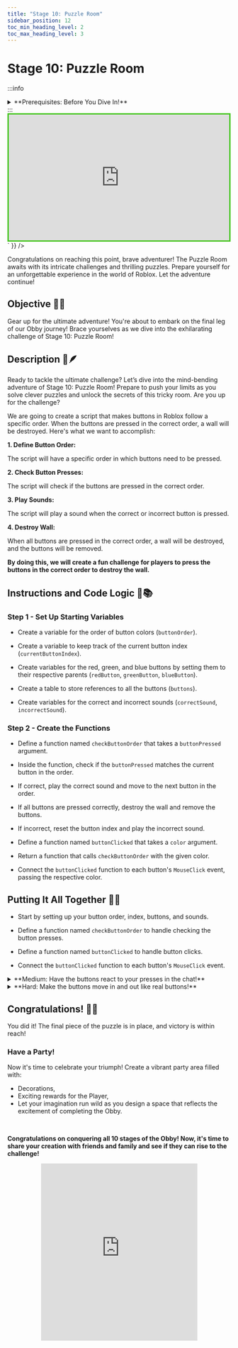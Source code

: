 ```yaml
---
title: "Stage 10: Puzzle Room"
sidebar_position: 12
toc_min_heading_level: 2
toc_max_heading_level: 3
---
```



# Stage 10: Puzzle Room

:::info
<details style={{border:'none'}}>
    <summary>**Prerequisites: Before You Dive In!**</summary>

    Prepare yourself for the thrilling challenge of Stage 10: Puzzle Room! Make sure to reach these requirements before jumping in!

    **1. Intro**

    Get acquainted with the basics of Roblox Studio and Obby creation.

    **2. Setup**

    Learn how to set up your workspace and get ready for Obby building.

    **3. Stage 1: Ascending Walls**

    Conquer the heights by navigating ascending walls.

    **4. Stage 2: Sphere Stairs**

    Climb your way up through spheres arranged as stairs.

    **5. Stage 3: Plank Walkway**

    Balance your way across a precarious plank walkway.

    **6. Stage 4: KillBrick Path**

    Maneuver through a path filled with dangerous kill bricks.

    **7. Stage 5: Fireball Footpath**

    Dodge fireballs as you traverse through a fiery obstacle course.

    **8. Stage 6: Military Minefield**

    Navigate through a treacherous minefield, avoiding deadly explosives.

    **9. Stage 7: Rolling Rocks**

    Dodge rolling boulders as you make your way through rocky terrain.

    **10. Stage 8: Spinning KillBricks**

    Face the challenge of spinning kill bricks, testing your reflexes and agility.

    **11. Stage 9: Kinetic KillWall**

    Navigate through a wall of kinetic obstacles, requiring quick thinking and precise movements.

    **Once you've conquered these stages, you'll be ready to tackle the mind-bending challenges of the Puzzle Room!🚀🌟**
</details>
:::

<br  />

<div dangerouslySetInnerHTML={{
  __html: `
    <div style="padding:56.25% 0 0 0;position:relative;border:3px solid #47c621;">
      <iframe src="https://player.vimeo.com/video/952507613?h=0cd12728a1" frameborder="0" allow="autoplay; fullscreen; picture-in-picture; clipboard-write" style="position:absolute;top:0;left:0;width:100%;height:100%;" title="Roblox Entrepreneur Part 1 - Stage 10 (Easy)"></iframe>
    </div>
    <script src="https://player.vimeo.com/api/player.js"></script>
  `
}} />

<br  />

Congratulations on reaching this point, brave adventurer! The Puzzle Room awaits with its intricate challenges and thrilling puzzles. Prepare yourself for an unforgettable experience in the world of Roblox. Let the adventure continue!

## Objective 🧐🗿

Gear up for the ultimate adventure! You're about to embark on the final leg of our Obby journey! Brace yourselves as we dive into the exhilarating challenge of Stage 10: Puzzle Room!

## Description 📖🪶

Ready to tackle the ultimate challenge? Let’s dive into the mind-bending adventure of Stage 10: Puzzle Room! Prepare to push your limits as you solve clever puzzles and unlock the secrets of this tricky room. Are you up for the challenge?    

We are going to create a script that makes buttons in Roblox follow a specific order. When the buttons are pressed in the correct order, a wall will be destroyed. Here's what we want to accomplish: 

**1. Define Button Order:**

The script will have a specific order in which buttons need to be pressed. 

**2. Check Button Presses:**

The script will check if the buttons are pressed in the correct order. 

**3. Play Sounds:**

The script will play a sound when the correct or incorrect button is pressed. 

**4. Destroy Wall:**

When all buttons are pressed in the correct order, a wall will be destroyed, and the buttons will be removed. 

**By doing this, we will create a fun challenge for players to press the buttons in the correct order to destroy the wall.** 

## Instructions and Code Logic 📝📚

### Step 1 - Set Up Starting Variables

- Create a variable for the order of button colors (`buttonOrder`). 

- Create a variable to keep track of the current button index (`currentButtonIndex`). 

- Create variables for the red, green, and blue buttons by setting them to their respective parents (`redButton`, `greenButton`, `blueButton`). 

- Create a table to store references to all the buttons (`buttons`). 

- Create variables for the correct and incorrect sounds (`correctSound`, `incorrectSound`). 

### Step 2 - Create the Functions

- Define a function named `checkButtonOrder` that takes a `buttonPressed` argument. 

- Inside the function, check if the `buttonPressed` matches the current button in the order. 

- If correct, play the correct sound and move to the next button in the order. 

- If all buttons are pressed correctly, destroy the wall and remove the buttons. 

- If incorrect, reset the button index and play the incorrect sound. 

- Define a function named `buttonClicked` that takes a `color` argument. 

- Return a function that calls `checkButtonOrder` with the given color. 

- Connect the `buttonClicked` function to each button's `MouseClick` event, passing the respective color. 

## Putting It All Together 🔧🔩

- Start by setting up your button order, index, buttons, and sounds. 

- Define a function named `checkButtonOrder` to handle checking the button presses. 

- Define a function named `buttonClicked` to handle button clicks. 

- Connect the `buttonClicked` function to each button's `MouseClick` event.

<details>
    <summary>**Medium: Have the buttons react to your presses in the chat!**</summary>

    <div dangerouslySetInnerHTML={{
      __html: `
        <div style="padding:56.25% 0 0 0;position:relative;border:3px solid #47c621;">
          <iframe src="https://player.vimeo.com/video/952507630?h=768c0319f8" frameborder="0" allow="autoplay; fullscreen; picture-in-picture; clipboard-write" style="position:absolute;top:0;left:0;width:100%;height:100%;" title="Roblox Entrepreneur Part 1 - Stage 10 (Medium)"></iframe>
        </div>
        <script src="https://player.vimeo.com/api/player.js"></script>
      `
    }} />

    <br  />
    
    **Description 📖🪶** 

    We are going to create a script that handles a button sequence game in Roblox. The script will check if the buttons are clicked in the correct order, display a chat message when a button is correctly pressed, and play sounds based on the correctness of the button clicks. If the order is correct, a wall will be destroyed. Here's what we want to accomplish: 

    *1. Check Button Order:*
    
    The script will check if the buttons are clicked in the correct order. 

    *2. Display Chat Message:*
    
    Show a chat message when the correct button is pressed. 

    *3. Play Sounds:*
    
    Correct and incorrect sounds will be played based on the button clicks. 

    *4. Destroy Wall:*
    
    If the sequence is completed correctly, a wall will be destroyed. 

    *By doing this, we will create an interactive game where players need to click buttons in the correct order to progress.*

    <br  />    

    **Instructions and Code Logic 📝📚**

    Step 1 - Set Up the Starting Variables

    - Define the order of the buttons to be clicked (`buttonOrder`). 

    - Initialize the current button index (`currentButtonIndex`). 

    - Create variables for the red, green, and blue buttons by setting them to the corresponding children of the script's parent. 

    - Store the button references in a table (`buttons`). 

    - Create variables for the correct and incorrect sounds from the workspace. 

    Step 2 - Create a Function

    - Define a function named `checkButtonOrder` that takes the button color as an argument. 

    - Inside the function, check if the clicked button matches the current button in the sequence. 

    - If correct, play the correct sound, show a chat message, and move to the next button in the sequence. 

    - If the sequence is completed, destroy the wall and reset the buttons. 

    - If incorrect, play the incorrect sound and reset the sequence. 

    - Define a function named `buttonClicked` that takes the button color as an argument. 

    - Inside the function, call `checkButtonOrder` with the button color. 

    - Connect the `buttonClicked` function to the `MouseClick` event for each button. 

    <br  />

    **Putting It All Together 🔧🔩** 

    - Start by setting up your buttons, sounds, and button order. 

    - Define functions to check the button order, display chat messages, and handle button clicks. 

    - Connect the functions to the appropriate button events. 
</details>

<details>
    <summary>**Hard: Make the buttons move in and out like real buttons!**</summary>
    
    <div dangerouslySetInnerHTML={{
      __html: `
        <div style="padding:56.25% 0 0 0;position:relative;border:3px solid #47c621;">
          <iframe src="https://player.vimeo.com/video/952507618?h=57b0d1fcdd" frameborder="0" allow="autoplay; fullscreen; picture-in-picture; clipboard-write" style="position:absolute;top:0;left:0;width:100%;height:100%;" title="Roblox Entrepreneur Part 1 - Stage 10 (Hard)"></iframe>
        </div>
        <script src="https://player.vimeo.com/api/player.js"></script>
      `
    }} />

    <br  />

    **Description 📖🪶** 

    We are going to create a script that handles a button sequence game in Roblox. The script will animate buttons when they are clicked and check if the clicks follow a specific order. If the order is correct, a wall will be destroyed, and if it's incorrect, the sequence will reset. Here's what we want to accomplish: 

    *1. Animate Buttons:*
    
    Buttons will move slightly when clicked to provide feedback. 

    *2. Check Button Order:*
    
    The script will check if the buttons are clicked in the correct order. 

    *3. Play Sounds:*
    
    Correct and incorrect sounds will be played based on the button clicks. 

    *4. Destroy Wall:*
    
    If the sequence is completed correctly, a wall will be destroyed. 

    *By doing this, we will create an interactive game where players need to click buttons in the correct order to progress.* 

    <br  />

    **Instructions and Code Logic 📝📚**

    Step 1 - Set Up the Starting Variables

    - Get the `TweenService` from the game. 

    - Define the order of the buttons to be clicked (`buttonOrder`). 

    - Initialize the current button index (`currentButtonIndex`). 

    - Create variables for the red, green, and blue buttons by setting them to the corresponding children of the script's parent. 

    - Store the button references in a table (`buttons`). 

    - Create variables for the correct and incorrect sounds from the workspace. 

    Step 2 - Create a Function

    - Define a function named `createButtonTween` to create a tween animation for a button. 

    - Inside the function, set up the tween information (duration, easing style, direction, repeat count, reverse, delay). 

    - Create a tween to move the button to the end position and return the tween. 

    - Define a function named `animateButton` that takes a button as an argument. 

    - Inside the function, get the original position of the button. 

    - Calculate the end position by moving the button backward slightly. 

    - Create and play the tween animation. 

    - Define a function named `checkButtonOrder` that takes the button color as an argument. 

    - Inside the function, check if the clicked button matches the current button in the sequence. 

    - If correct, play the correct sound and move to the next button in the sequence. 

    - If the sequence is completed, destroy the wall and reset the buttons. 

    - If incorrect, play the incorrect sound and reset the sequence. 

    - Define a function named `buttonClicked` that takes the button color as an argument. 

    - Inside the function, animate the clicked button and check the button order. 

    - Connect the `buttonClicked` function to the `MouseClick` event for each button. 

    <br  />

    **Putting It All Together 🔧🔩** 

    - Start by setting up your buttons, sounds, and button order. 

    - Define functions to animate button clicks, check the button order, and handle button clicks. 

    - Connect the functions to the appropriate button events. 
</details>

## Congratulations! 🥳🎉

You did it! The final piece of the puzzle is in place, and victory is within reach!

### Have a Party!

Now it's time to celebrate your triumph! Create a vibrant party area filled with:
- Decorations,
- Exciting rewards for the Player,
- Let your imagination run wild as you design a space that reflects the excitement of completing the Obby.

<br  />

**Congratulations on conquering all 10 stages of the Obby! Now, it's time to share your creation with friends and family and see if they can rise to the challenge!**

<div align='center'>
    <iframe width="70%" height="400" src="https://www.youtube.com/embed/RLadrIPM3dM" title="[Five Nights at Freddy&#39;s] - 6 AM" frameborder="0" allow="accelerometer; autoplay; clipboard-write; encrypted-media; gyroscope; picture-in-picture; web-share" referrerpolicy="strict-origin-when-cross-origin" allowfullscreen></iframe>
</div>